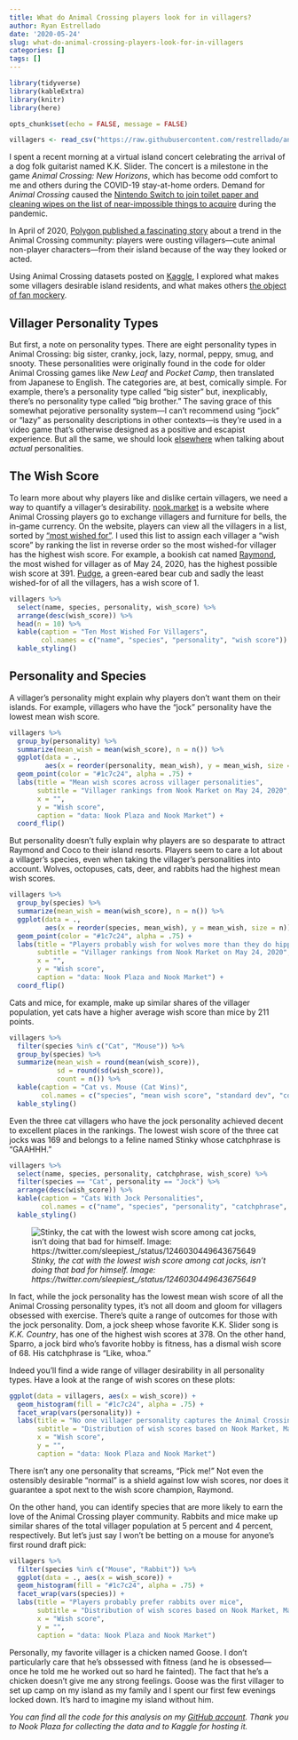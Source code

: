 ```yaml
---
title: What do Animal Crossing players look for in villagers?
author: Ryan Estrellado
date: '2020-05-24'
slug: what-do-animal-crossing-players-look-for-in-villagers
categories: []
tags: []
---
```


```r
library(tidyverse)
library(kableExtra)
library(knitr)
library(here)
```

```r
opts_chunk$set(echo = FALSE, message = FALSE)
```

```r
villagers <- read_csv("https://raw.githubusercontent.com/restrellado/animal_crossing/master/output/vil_ranks.csv")
```

I spent a recent morning at a virtual island concert celebrating the arrival of a dog folk guitarist named K.K. Slider. The concert is a milestone in the game *Animal Crossing: New Horizons*, which has become odd comfort to me and others during the COVID-19 stay-at-home orders. Demand for *Animal Crossing* caused the [Nintendo Switch to join toilet paper and cleaning wipes on the list of near-impossible things to acquire](https://www.polygon.com/2020/3/26/21195490/nintendo-switch-where-to-buy-sold-out-stock-amazon-best-buy-target-shortage-covid-19-coronavirus) during the pandemic. 

In April of 2020, [Polygon published a fascinating story](https://www.polygon.com/2020/4/29/21238552/animal-crossing-new-horizons-acnh-switch-ugly-villagers-trading-amiibo-moving-out) about a trend in the Animal Crossing community: players were ousting villagers---cute animal non-player characters---from their island because of the way they looked or acted. 

Using Animal Crossing datasets posted on [Kaggle](https://www.kaggle.com/jessicali9530/animal-crossing-new-horizons-nookplaza-dataset), I explored what makes some villagers desirable island residents, and what makes others [the object of fan mockery](https://twitter.com/xpatriciah/status/1245033802470166531). 

## Villager Personality Types 

But first, a note on personality types. There are eight personality types in Animal Crossing: big sister, cranky, jock, lazy, normal, peppy, smug, and snooty. These personalities were originally found in the code for older Animal Crossing games like *New Leaf* and *Pocket Camp*, then translated from Japanese to English. The categories are, at best, comically simple. For example, there's a personality type called “big sister” but, inexplicably, there's no personality type called “big brother.” The saving grace of this somewhat pejorative personality system---I can’t recommend using “jock” or “lazy” as personality descriptions in other contexts---is they’re used in a video game that's otherwise designed as a positive and escapist experience. But all the same, we should look [elsewhere](https://projects.fivethirtyeight.com/personality-quiz/) when talking about *actual* personalities. 

## The Wish Score 

To learn more about why players like and dislike certain villagers, we need a way to quantify a villager's desirability. [nook.market](nook.market) is a website where Animal Crossing players go to exchange villagers and furniture for bells, the in-game currency. On the website, players can view all the villagers in a list, sorted by [“most wished for”](https://nook.market/categories/257-villagers?sort=num_wishers-desc). I used this list to assign each villager a “wish score” by ranking the list in reverse order so the most wished-for villager has the highest wish score. For example, a bookish cat named [Raymond](https://animalcrossing.fandom.com/wiki/Raymond), the most wished for villager as of May 24, 2020, has the highest possible wish score at 391. [Pudge](https://animalcrossing.fandom.com/wiki/Pudge), a green-eared bear cub and sadly the least wished-for of all the villagers, has a wish score of 1. 

```r
villagers %>% 
  select(name, species, personality, wish_score) %>% 
  arrange(desc(wish_score)) %>% 
  head(n = 10) %>% 
  kable(caption = "Ten Most Wished For Villagers", 
        col.names = c("name", "species", "personality", "wish score")) %>% 
  kable_styling()
```

## Personality and Species 

A villager's personality might explain why players don't want them on their islands. For example, villagers who have the “jock” personality have the lowest mean wish score.

```r
villagers %>% 
  group_by(personality) %>% 
  summarize(mean_wish = mean(wish_score), n = n()) %>%  
  ggplot(data = ., 
         aes(x = reorder(personality, mean_wish), y = mean_wish, size = n)) +
  geom_point(color = "#1c7c24", alpha = .75) + 
  labs(title = "Mean wish scores across villager personalities", 
       subtitle = "Villager rankings from Nook Market on May 24, 2020",
       x = "", 
       y = "Wish score", 
       caption = "data: Nook Plaza and Nook Market") +
  coord_flip() 
```

But personality doesn't fully explain why players are so desparate to attract Raymond and Coco to their island resorts. Players seem to care a lot about a villager's species, even when taking the villager's personalities into account. Wolves, octopuses, cats, deer, and rabbits had the highest mean wish scores. 

```r
villagers %>% 
  group_by(species) %>% 
  summarize(mean_wish = mean(wish_score), n = n()) %>%  
  ggplot(data = ., 
         aes(x = reorder(species, mean_wish), y = mean_wish, size = n)) +
  geom_point(color = "#1c7c24", alpha = .75) + 
  labs(title = "Players probably wish for wolves more than they do hippos", 
       subtitle = "Villager rankings from Nook Market on May 24, 2020",
       x = "", 
       y = "Wish score", 
       caption = "data: Nook Plaza and Nook Market") +
  coord_flip() 
```

Cats and mice, for example, make up similar shares of the villager population, yet cats have a higher average wish score than mice by 211 points.

```r
villagers %>% 
  filter(species %in% c("Cat", "Mouse")) %>% 
  group_by(species) %>% 
  summarize(mean_wish = round(mean(wish_score)), 
            sd = round(sd(wish_score)), 
            count = n()) %>% 
  kable(caption = "Cat vs. Mouse (Cat Wins)", 
        col.names = c("species", "mean wish score", "standard dev", "count")) %>% 
  kable_styling()
```

Even the three cat villagers who have the jock personality achieved decent to excellent places in the rankings. The lowest wish score of the three cat jocks was 169 and belongs to a feline named Stinky whose catchphrase is “GAAHHH.” 

```r
villagers %>% 
  select(name, species, personality, catchphrase, wish_score) %>% 
  filter(species == "Cat", personality == "Jock") %>% 
  arrange(desc(wish_score)) %>% 
  kable(caption = "Cats With Jock Personalities", 
        col.names = c("name", "species", "personality", "catchphrase", "wish score")) %>% 
  kable_styling()
```

![*Stinky, the cat with the lowest wish score among cat jocks, isn't doing that bad for himself. Image: https://twitter.com/sleepiest_/status/1246030449643675649*](/img/EUrKFv9U4AEDzYa.jpeg)

In fact, while the jock personality has the lowest mean wish score of all the Animal Crossing personality types, it’s not all doom and gloom for villagers obsessed with exercise. There’s quite a range of outcomes for those with the jock personality. Dom, a jock sheep whose favorite K.K. Slider song is *K.K. Country*, has one of the highest wish scores at 378. On the other hand, Sparro, a jock bird who’s favorite hobby is fitness, has a dismal wish score of 68. His catchphrase is “Like, whoa.”

Indeed you'll find a wide range of villager desirability in all personality types. Have a look at the range of wish scores on these plots: 

```r
ggplot(data = villagers, aes(x = wish_score)) + 
  geom_histogram(fill = "#1c7c24", alpha = .75) + 
  facet_wrap(vars(personality)) + 
  labs(title = "No one villager personality captures the Animal Crossing zeitgeist", 
       subtitle = "Distribution of wish scores based on Nook Market, May 24, 2020",
       x = "Wish score", 
       y = "", 
       caption = "data: Nook Plaza and Nook Market")
```

There isn’t any one personality that screams, “Pick me!” Not even the ostensibly desirable “normal” is a shield against low wish scores, nor does it guarantee a spot next to the wish score champion, Raymond. 

On the other hand, you can identify species that are more likely to earn the love of the Animal Crossing player community. Rabbits and mice make up similar shares of the total villager population at 5 percent and 4 percent, respectively. But let’s just say I won’t be betting on a mouse for anyone’s first round draft pick: 

```r
villagers %>% 
  filter(species %in% c("Mouse", "Rabbit")) %>% 
  ggplot(data = ., aes(x = wish_score)) + 
  geom_histogram(fill = "#1c7c24", alpha = .75) + 
  facet_wrap(vars(species)) + 
  labs(title = "Players probably prefer rabbits over mice", 
       subtitle = "Distribution of wish scores based on Nook Market, May 24, 2020",
       x = "Wish score", 
       y = "", 
       caption = "data: Nook Plaza and Nook Market")
```

Personally, my favorite villager is a chicken named Goose. I don't particularly care that he's obssessed with fitness (and he is obsessed---once he told me he worked out so hard he fainted). The fact that he's a chicken doesn't give me any strong feelings. Goose was the first villager to set up camp on my island as my family and I spent our first few evenings locked down. It's hard to imagine my island without him. 

*You can find all the code for this analysis on my [GitHub account](https://github.com/restrellado/animal_crossing). Thank you to Nook Plaza for collecting the data and to Kaggle for hosting it.*

